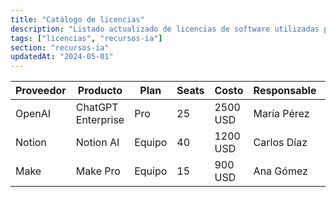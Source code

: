 ```yaml
---
title: "Catálogo de licencias"
description: "Listado actualizado de licencias de software utilizadas por TROPICA."
tags: ["licencias", "recursos-ia"]
section: "recursos-ia"
updatedAt: "2024-05-01"
---
```


| Proveedor | Producto | Plan | Seats | Costo | Responsable | Renovación |
| --- | --- | --- | --- | --- | --- | --- |
| OpenAI | ChatGPT Enterprise | Pro | 25 | 2500 USD | María Pérez | 2024-12-15 |
| Notion | Notion AI | Equipo | 40 | 1200 USD | Carlos Díaz | 2024-09-01 |
| Make | Make Pro | Equipo | 15 | 900 USD | Ana Gómez | 2025-01-10 |
